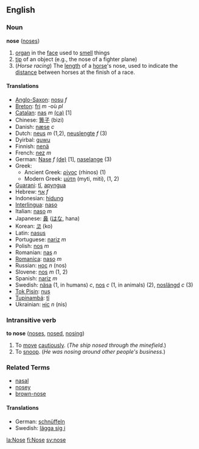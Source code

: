 {{Wikipedia}}

==English==

===Noun===
'''nose''' ([[noses]])

# [[organ]] in the [[face]] used to [[smell]] things
# [[tip]] of an object (e.g., the nose of a fighter plane)
# (''Horse racing'') The [[length]] of a [[horse]]'s nose, used to indicate the [[distance]] between horses at the finish of a race.

====Translations====
*[[Anglo-Saxon]]: [[nosu]] ''f''
*[[Breton]]: [[fri]] ''m'' -où ''pl''
*[[Catalan]]: [[nas]] ''m'' [[:ca:nas|(ca)]] [1]
*Chinese: [[箅子]] (bìzi)
*Danish: [[næse]] ''c''
*Dutch: [[neus]] ''m'' (1,2), [[neuslengte]] ''f'' (3)
*Dyirbal: [[guwu]]
*Finnish: [[nenä]]
*French: [[nez]] ''m''
*German: [[Nase]] ''f'' [[:de:Nase|(de)]] [1], [[naselange]] (3)
*Greek:
**Ancient Greek: [[ρίνος]] (rhinos) (1)
**Modern Greek: [[μύτη]] (myti, miti), (1, 2)
*[[Guarani]]: [[tĩ]], [[apyngua]]
*Hebrew: [[אף]] ''f''
*Indonesian: [[hidung]]
*[[Interlingua]]: [[naso]]
*Italian: [[naso]] ''m''
*Japanese: [[鼻]] ([[はな]], hana)
*Korean: [[코]] (ko)
*Latin: [[nasus]]
*Portuguese: [[nariz]] ''m''
*Polish: [[nos]] ''m''
*Romanian: [[nas]] ''n''
*[[Romanica]]: [[naso]] ''m''
*Russian: [[нос]] ''n'' (nos)
*Slovene: [[nos]] ''m'' (1, 2)
*Spanish: [[nariz]] ''m''
*Swedish: [[näsa]] (1, in humans) ''c'', [[nos]] ''c'' (1, in animals) (2), [[noslängd]] ''c'' (3)
*[[Tok Pisin]]: [[nus]]
*[[Tupinambá]]: [[tĩ]]
*Ukrainian: [[ніс]] ''n'' (nis)

===Intransitive verb===
'''to nose''' ([[noses]], [[nosed]], [[nosing]])

#To [[move]] [[cautiously]].  (''The ship nosed through the minefield.'')
#To [[snoop]].  (''He was nosing around other people's business.'')

===Related Terms===
*[[nasal]]
*[[nosey]]
*[[brown-nose]]

====Translations====
*German: [[schnüffeln]]
*Swedish: [[lägga sig i]]

[[la:Nose]]
[[fi:Nose]]
[[sv:nose]]